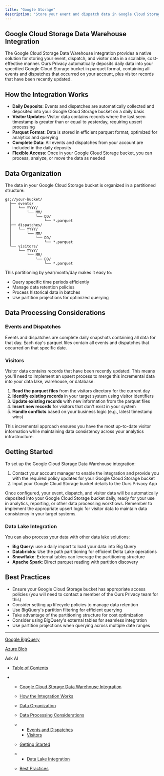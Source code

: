 ```yaml
---
title: "Google Storage"
description: "Store your event and dispatch data in Google Cloud Storage with daily parquet file deposits"
---
```


## Google Cloud Storage Data Warehouse Integration

The Google Cloud Storage Data Warehouse integration provides a native solution for storing your event, dispatch, and visitor data in a scalable, cost-effective manner. Ours Privacy automatically deposits daily data into your specified Google Cloud Storage bucket in parquet format, containing all events and dispatches that occurred on your account, plus visitor records that have been recently updated.

## How the Integration Works

* **Daily Deposits**: Events and dispatches are automatically collected and deposited into your Google Cloud Storage bucket on a daily basis
* **Visitor Updates**: Visitor data contains records where the last seen timestamp is greater than or equal to yesterday, requiring upsert processing
* **Parquet Format**: Data is stored in efficient parquet format, optimized for analytics and querying
* **Complete Data**: All events and dispatches from your account are included in the daily deposits
* **Flexible Access**: Once in your Google Cloud Storage bucket, you can process, analyze, or move the data as needed

## Data Organization

The data in your Google Cloud Storage bucket is organized in a partitioned structure:

```
gs://your-bucket/
  ├── events/
  │   └── YYYY/
  │       └── MM/
  │           └── DD/
  │               └── *.parquet
  ├── dispatches/
  │   └── YYYY/
  │       └── MM/
  │           └── DD/
  │               └── *.parquet
  └── visitors/
      └── YYYY/
          └── MM/
              └── DD/
                  └── *.parquet
```

This partitioning by year/month/day makes it easy to:

* Query specific time periods efficiently
* Manage data retention policies
* Process historical data in batches
* Use partition projections for optimized querying

## Data Processing Considerations

### Events and Dispatches

Events and dispatches are complete daily snapshots containing all data for that day. Each day's parquet files contain all events and dispatches that occurred on that specific date.

### Visitors

Visitor data contains records that have been recently updated. This means you'll need to implement an upsert process to merge this incremental data into your data lake, warehouse, or database:

1. **Read the parquet files** from the visitors directory for the current day
2. **Identify existing records** in your target system using visitor identifiers
3. **Update existing records** with new information from the parquet files
4. **Insert new records** for visitors that don't exist in your system
5. **Handle conflicts** based on your business logic (e.g., latest timestamp wins)

This incremental approach ensures you have the most up-to-date visitor information while maintaining data consistency across your analytics infrastructure.

## Getting Started

To set up the Google Cloud Storage Data Warehouse integration:

1. Contact your account manager to enable the integration and provide you with the required policy updates for your Google Cloud Storage bucket
2. Input your Google Cloud Storage bucket details to the Ours Privacy App

Once configured, your event, dispatch, and visitor data will be automatically deposited into your Google Cloud Storage bucket daily, ready for your use in analytics, reporting, or other data processing workflows. Remember to implement the appropriate upsert logic for visitor data to maintain data consistency in your target systems.

### Data Lake Integration

You can also process your data with other data lake solutions:

* **Big Query**: use a daily import to load your data into Big Query
* **Databricks**: Use the path partitioning for efficient Delta Lake operations
* **Snowflake**: External tables can leverage the partitioning structure
* **Apache Spark**: Direct parquet reading with partition discovery

## Best Practices

* Ensure your Google Cloud Storage bucket has appropriate access policies (you will need to contact a member of the Ours Privacy team for this)
* Consider setting up lifecycle policies to manage data retention
* Use BigQuery's partition filtering for efficient querying
* Take advantage of the partitioning structure for cost optimization
* Consider using BigQuery's external tables for seamless integration
* Use partition projections when querying across multiple date ranges

***

[Google BigQuery](/docs/google-bigquery)

[Azure Blob](/docs/azure)

Ask AI

* [Table of Contents](#)

* * [Google Cloud Storage Data Warehouse Integration](#google-cloud-storage-data-warehouse-integration)

  * [How the Integration Works](#how-the-integration-works)

  * [Data Organization](#data-organization)

  * [Data Processing Considerations](#data-processing-considerations)

  * * [Events and Dispatches](#events-and-dispatches)
    * [Visitors](#visitors)

  * [Getting Started](#getting-started)

  * * [Data Lake Integration](#data-lake-integration)

  * [Best Practices](#best-practices)
